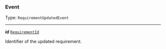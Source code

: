 


### Event

Type: `RequirementUpdatedEvent`

---

***id*** [`RequirementId`](#requirementid)

Identifier of the updated requirement.


